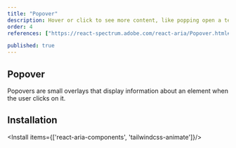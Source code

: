 ```yaml
---
title: "Popover"
description: Hover or click to see more content, like popping open a tent, useful for additional info without leaving the context..
order: 4
references: ["https://react-spectrum.adobe.com/react-aria/Popover.html#props", "https://github.com/jamiebuilds/tailwindcss-animate"]

published: true
---
```


## Popover
Popovers are small overlays that display information about an element when the user clicks on it.
<How toUse="overlays/popover-demo" />


## Installation

<Install items={['react-aria-components', 'tailwindcss-animate']}/>

<SourceCode toShow='popover'/>
